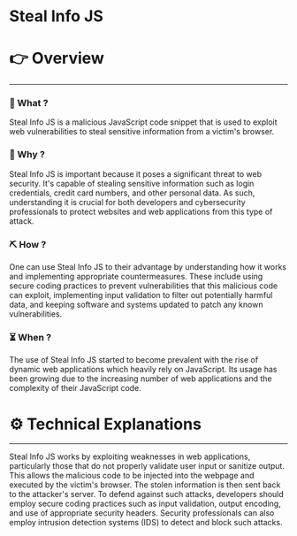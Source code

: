 # Steal Info JS


# 👉 Overview

---

### 👀 What ?

Steal Info JS is a malicious JavaScript code snippet that is used to exploit web vulnerabilities to steal sensitive information from a victim's browser.


### 🧐 Why ?

Steal Info JS is important because it poses a significant threat to web security. It's capable of stealing sensitive information such as login credentials, credit card numbers, and other personal data. As such, understanding it is crucial for both developers and cybersecurity professionals to protect websites and web applications from this type of attack.


### ⛏️ How ?

One can use Steal Info JS to their advantage by understanding how it works and implementing appropriate countermeasures. These include using secure coding practices to prevent vulnerabilities that this malicious code can exploit, implementing input validation to filter out potentially harmful data, and keeping software and systems updated to patch any known vulnerabilities.


### ⏳ When ?

The use of Steal Info JS started to become prevalent with the rise of dynamic web applications which heavily rely on JavaScript. Its usage has been growing due to the increasing number of web applications and the complexity of their JavaScript code.


# ⚙️ Technical Explanations

---

Steal Info JS works by exploiting weaknesses in web applications, particularly those that do not properly validate user input or sanitize output. This allows the malicious code to be injected into the webpage and executed by the victim's browser. The stolen information is then sent back to the attacker's server. To defend against such attacks, developers should employ secure coding practices such as input validation, output encoding, and use of appropriate security headers. Security professionals can also employ intrusion detection systems (IDS) to detect and block such attacks.
